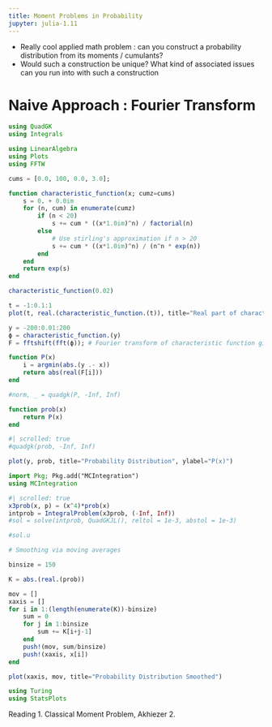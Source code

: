 ```yaml
---
title: Moment Problems in Probability
jupyter: julia-1.11
---
```



- Really cool applied math problem : can you construct a probability distribution from its moments / cumulants?
- Would such a construction be unique? What kind of associated issues can you run into with such a construction


# Naive Approach : Fourier Transform

```julia
using QuadGK
using Integrals
```

```julia
using LinearAlgebra
using Plots
using FFTW
```

```julia
cums = [0.0, 100, 0.0, 3.0];
```

```julia
function characteristic_function(x; cumz=cums)
    s = 0. + 0.0im
    for (n, cum) in enumerate(cumz)
        if (n < 20)
            s += cum * ((x*1.0im)^n) / factorial(n)
        else
            # Use stirling's approximation if n > 20
            s += cum * ((x*1.0im)^n) / (n^n * exp(n))
        end
    end
    return exp(s)
end
```

```julia
characteristic_function(0.02)
```

```julia
t = -1:0.1:1
plot(t, real.(characteristic_function.(t)), title="Real part of characteristic function", ylabel="phi(x)")
```


```julia
y = -200:0.01:200
ϕ = characteristic_function.(y)
F = fftshift(fft(ϕ)); # Fourier transform of characteristic function gives us the distribution
```

```julia
function P(x)
    i = argmin(abs.(y .- x))
    return abs(real(F[i]))
end
```

```julia
#norm, _ = quadgk(P, -Inf, Inf)
```

```julia
function prob(x)
    return P(x)
end
```

```julia
#| scrolled: true
#quadgk(prob, -Inf, Inf)
```

```julia
plot(y, prob, title="Probability Distribution", ylabel="P(x)")
```

```julia
import Pkg; Pkg.add("MCIntegration")
using MCIntegration
```

```julia
#| scrolled: true
x3prob(x, p) = (x^4)*prob(x)
intprob = IntegralProblem(x3prob, (-Inf, Inf))
#sol = solve(intprob, QuadGKJL(), reltol = 1e-3, abstol = 1e-3)
```

```julia
#sol.u
```


```julia
# Smoothing via moving averages

binsize = 150

K = abs.(real.(prob))

mov = []
xaxis = []
for i in 1:(length(enumerate(K))-binsize)
    sum = 0
    for j in 1:binsize
        sum += K[i+j-1]
    end
    push!(mov, sum/binsize)
    push!(xaxis, x[i])
end
```

```julia
plot(xaxis, mov, title="Probability Distribution Smoothed")
```

```julia
using Turing
using StatsPlots
```

Reading
1. Classical Moment Problem, Akhiezer
2. 


